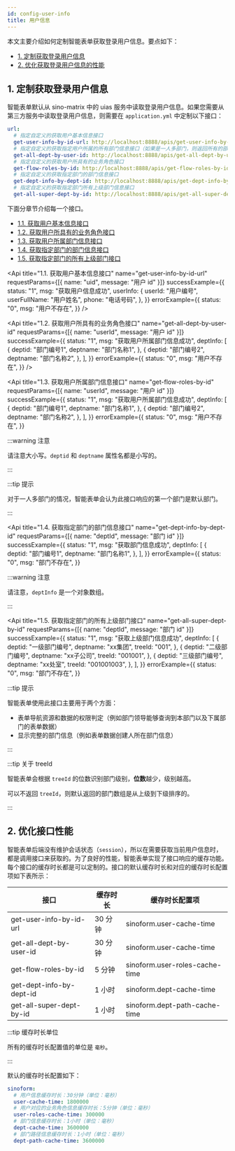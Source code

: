 ```yaml
---
id: config-user-info
title: 用户信息
---
```



本文主要介绍如何定制智能表单获取登录用户信息。要点如下：

- [1. 定制获取登录用户信息](#1-定制获取登录用户信息)
- [2. 优化获取登录用户信息的性能](#2-优化接口性能)

## 1. 定制获取登录用户信息

智能表单默认从 sino-matrix 中的 uias 服务中读取登录用户信息。如果您需要从第三方服务中读取登录用户信息，则需要在 `application.yml` 中定制以下接口：

```yaml config/application.yml
url:
  # 指定自定义的获取用户基本信息接口
  get-user-info-by-id-url: http://localhost:8888/apis/get-user-info-by-id
  # 指定自定义的获取指定用户所属的所有部门信息接口（如果是一人多部门，则返回所有的部门即可）
  get-all-dept-by-user-id: http://localhost:8888/apis/get-all-dept-by-user-id
  # 指定自定义的获取用户所具有的业务角色接口
  get-flow-roles-by-id: http://localhost:8888/apis/get-flow-roles-by-id
  # 指定自定义的获取指定部门的部门信息接口
  get-dept-info-by-dept-id: http://localhost:8888/apis/get-dept-info-by-dept-id
  # 指定自定义的获取指定部门所有上级部门信息接口
  get-all-super-dept-by-id: http://localhost:8888/apis/get-all-super-dept-by-id
```

下面分章节介绍每一个接口。

- [1.1. 获取用户基本信息接口](#1-1-获取用户基本信息接口)
- [1.2. 获取用户所具有的业务角色接口](#1-2-获取用户所具有的业务角色接口)
- [1.3. 获取用户所属部门信息接口](#1-3-获取用户所属部门信息接口)
- [1.4. 获取指定部门的部门信息接口](#1-4-获取指定部门的部门信息接口)
- [1.5. 获取指定部门的所有上级部门接口](#1-5-获取指定部门的所有上级部门接口)

<Api
  title="1.1. 获取用户基本信息接口"
  name="get-user-info-by-id-url"
  requestParams={[{ name: "uid", message: "用户 id" }]}
  successExample={{
    status: "1",
    msg: "获取用户信息成功",
    userInfo: {
      userId: "用户编号",
      userFullName: "用户姓名",
      phone: "电话号码",
    },
  }}
  errorExample={{
    status: "0",
    msg: "用户不存在",
  }}
/>

<Api
  title="1.2. 获取用户所具有的业务角色接口"
  name="get-all-dept-by-user-id"
  requestParams={[{ name: "userId", message: "用户 id" }]}
  successExample={{
    status: "1",
    msg: "获取用户所属部门信息成功",
    deptInfo: [
      {
        deptid: "部门编号1",
        deptname: "部门名称1",
      },
      {
        deptid: "部门编号2",
        deptname: "部门名称2",
      },
    ],
  }}
  errorExample={{
    status: "0",
    msg: "用户不存在",
  }}
/>

<Api
  title="1.3. 获取用户所属部门信息接口"
  name="get-flow-roles-by-id"
  requestParams={[{ name: "userId", message: "用户 id" }]}
  successExample={{
    status: "1",
    msg: "获取用户所属部门信息成功",
    deptInfo: [
      {
        deptid: "部门编号1",
        deptname: "部门名称1",
      },
      {
        deptid: "部门编号2",
        deptname: "部门名称2",
      },
    ],
  }}
  errorExample={{
    status: "0",
    msg: "用户不存在",
  }}
>

:::warning 注意

请注意大小写。`deptid` 和 `deptname` 属性名都是小写的。

:::

:::tip 提示

对于一人多部门的情况，智能表单会认为此接口响应的第一个部门是默认部门。

:::

</Api>

<Api
  title="1.4. 获取指定部门的部门信息接口"
  name="get-dept-info-by-dept-id"
  requestParams={[{ name: "deptId", message: "部门 id" }]}
  successExample={{
    status: "1",
    msg: "获取部门信息成功",
    deptInfo: [
      {
        deptid: "部门编号1",
        deptname: "部门名称1",
      },
    ],
  }}
  errorExample={{
    status: "0",
    msg: "部门不存在",
  }}
>

:::warning 注意

请注意，`deptInfo` 是一个对象数组。

:::

</Api>

<Api
  title="1.5. 获取指定部门的所有上级部门接口"
  name="get-all-super-dept-by-id"
  requestParams={[{ name: "deptId", message: "部门 id" }]}
  successExample={{
    status: "1",
    msg: "获取上级部门信息成功",
    deptInfo: [
      {
        deptid: "一级部门编号",
        deptname: "xx集团",
        treeId: "001",
      },
      {
        deptid: "二级部门编号",
        deptname: "xx子公司",
        treeId: "001001",
      },
      {
        deptid: "三级部门编号",
        deptname: "xx处室",
        treeId: "001001003",
      },
    ],
  }}
  errorExample={{
    status: "0",
    msg: "部门不存在",
  }}
>

:::tip 提示

智能表单使用此接口主要用于两个方面：

- 表单导航资源和数据的权限判定（例如部门领导能够查询到本部门以及下属部门的表单数据）
- 显示完整的部门信息（例如表单数据创建人所在部门信息）

:::

:::tip 关于 treeId

智能表单会根据 `treeId` 的位数识别部门级别，**位数**越少，级别越高。

可以不返回 `treeId`，则默认返回的部门数组是从上级到下级排序的。

:::

</Api>

## 2. 优化接口性能

智能表单后端没有维护会话状态（`session`），所以在需要获取当前用户信息时，都是调用接口来获取的。为了良好的性能，智能表单实现了接口响应的缓存功能。每个接口的缓存时长都是可以定制的。接口的默认缓存时长和对应的缓存时长配置项如下表所示：

| 接口                     | 缓存时长 | 缓存时长配置项                 |
| ------------------------ | -------- | ------------------------------ |
| get-user-info-by-id-url  | 30 分钟  | sinoform.user-cache-time       |
| get-all-dept-by-user-id  | 30 分钟  | sinoform.user-cache-time       |
| get-flow-roles-by-id     | 5 分钟   | sinoform.user-roles-cache-time |
| get-dept-info-by-dept-id | 1 小时   | sinoform.dept-cache-time       |
| get-all-super-dept-by-id | 1 小时   | sinoform.dept-path-cache-time  |

:::tip 缓存时长单位

所有的缓存时长配置值的单位是 `毫秒`。

:::

默认的缓存时长配置如下：

```yaml application.yml
sinoform:
  # 用户信息缓存时长：30分钟（单位：毫秒）
  user-cache-time: 1800000
  # 用户对应的业务角色信息缓存时长：5分钟（单位：毫秒）
  user-roles-cache-time: 300000
  # 部门信息缓存时长：1小时（单位：毫秒）
  dept-cache-time: 3600000
  # 部门路径信息缓存时长：1小时（单位：毫秒）
  dept-path-cache-time: 3600000
```
